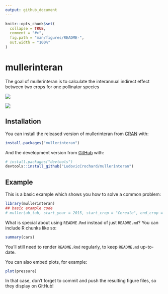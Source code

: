 ```yaml
---
output: github_document
---
```


<!-- README.md is generated from README.Rmd. Please edit that file -->

```r
knitr::opts_chunk$set(
  collapse = TRUE,
  comment = "#>",
  fig.path = "man/figures/README-",
  out.width = "100%"
)
```

# mullerinteran

<!-- badges: start -->
<!-- badges: end -->

The goal of mullerinteran is to calculate the interannual indirect effect between two crops for one pollinator species


![](image/Indirect_effect.jpg)

![](image/calculate.JPG)

## Installation

You can install the released version of mullerinteran from [CRAN](https://CRAN.R-project.org) with:

``` r
install.packages("mullerinteran")
```

And the development version from [GitHub](https://github.com/) with:

``` r
# install.packages("devtools")
devtools::install_github("LudovicCrochard/mullerinteran")
```
## Example

This is a basic example which shows you how to solve a common problem:

```r
library(mullerinteran)
## basic example code
# muller(ab_tab, start_year = 2015, start_crop = "Cereale", end_crop = "Colza", pol = "Abia_sericea")
```

What is special about using `README.Rmd` instead of just `README.md`? You can include R chunks like so:

```r
summary(cars)
```

You'll still need to render `README.Rmd` regularly, to keep `README.md` up-to-date.

You can also embed plots, for example:

```r
plot(pressure)
```

In that case, don't forget to commit and push the resulting figure files, so they display on GitHub!
